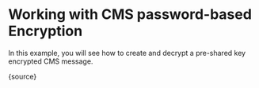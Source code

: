 
# Working with CMS password-based Encryption

In this example, you will see how to create and decrypt a pre-shared key encrypted CMS message. 

<CodeBlock language="ts">
  {source}
</CodeBlock>
